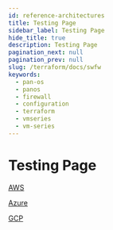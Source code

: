```yaml
---
id: reference-architectures
title: Testing Page
sidebar_label: Testing Page
hide_title: true
description: Testing Page
pagination_next: null
pagination_prev: null
slug: /terraform/docs/swfw
keywords:
  - pan-os
  - panos
  - firewall
  - configuration
  - terraform
  - vmseries
  - vm-series
---
```


# Testing Page

[AWS](aws/vmseries/overview)

[Azure](azure/vmseries/overview)

[GCP](gcp/vmseries/overview)


